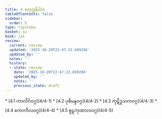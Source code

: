 ```yaml
---
title: 4 စတုက္ကနိပါတ
tableOfContents: false
sidebar:
  order: 5
type: tipitaka
basket: su
book: ja1
review:
  current: review
  updated: '2025-10-20T22:47:22.699296'
  updated_by: ''
  notes: ''
  history:
  - state: review
    date: '2025-10-20T22:47:22.699296'
    updated_by: ''
    notes: ''
    previous_state: draft
---
```



<DynamicBreadcrumb />


<ReviewStatus review={frontmatter.review} showDetails={true} />

<HypothesisAnnotation frontmatter={frontmatter} />



<TableOfContents book="ja1" section="4">
* [4.1 ကာလိင်္ဂဝဂ္ဂ](4/4-1)
* [4.2 ပုစိမန္ဒဝဂ္ဂ](4/4-2)
* [4.3 ကုဋိဒူသကဝဂ္ဂ](4/4-3)
* [4.4 ကောကိလဝဂ္ဂ](4/4-4)
* [4.5 စူဠကုဏာလဝဂ္ဂ](4/4-5)
</TableOfContents>